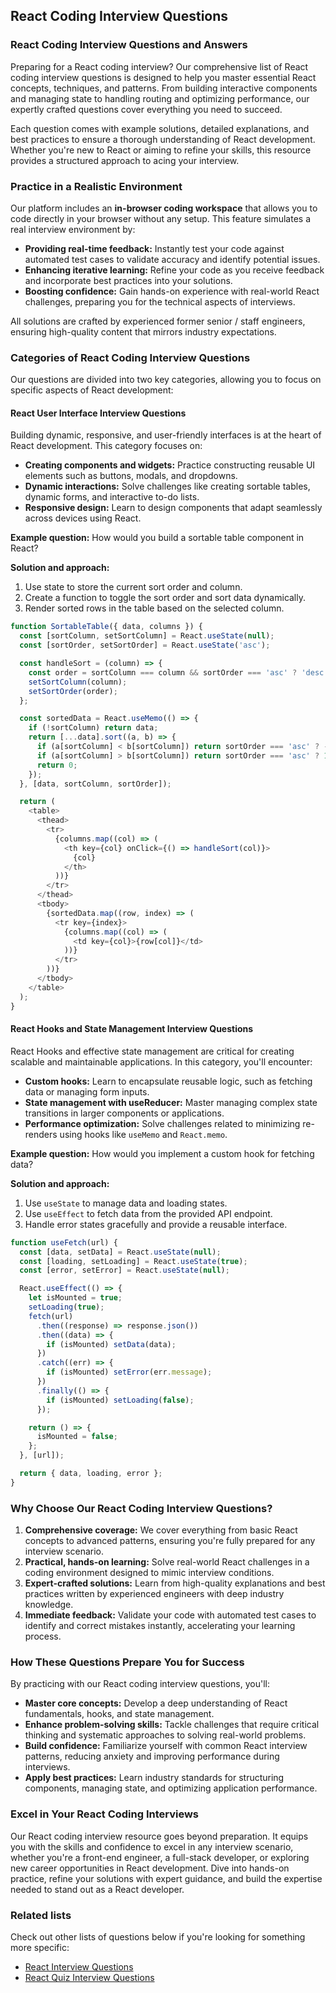 ## React Coding Interview Questions

### React Coding Interview Questions and Answers

Preparing for a React coding interview? Our comprehensive list of React coding interview questions is designed to help you master essential React concepts, techniques, and patterns. From building interactive components and managing state to handling routing and optimizing performance, our expertly crafted questions cover everything you need to succeed.

Each question comes with example solutions, detailed explanations, and best practices to ensure a thorough understanding of React development. Whether you're new to React or aiming to refine your skills, this resource provides a structured approach to acing your interview.

### Practice in a Realistic Environment

Our platform includes an **in-browser coding workspace** that allows you to code directly in your browser without any setup. This feature simulates a real interview environment by:

- **Providing real-time feedback:** Instantly test your code against automated test cases to validate accuracy and identify potential issues.
- **Enhancing iterative learning:** Refine your code as you receive feedback and incorporate best practices into your solutions.
- **Boosting confidence:** Gain hands-on experience with real-world React challenges, preparing you for the technical aspects of interviews.

All solutions are crafted by experienced former senior / staff engineers, ensuring high-quality content that mirrors industry expectations.

### Categories of React Coding Interview Questions

Our questions are divided into two key categories, allowing you to focus on specific aspects of React development:

#### React User Interface Interview Questions

Building dynamic, responsive, and user-friendly interfaces is at the heart of React development. This category focuses on:

- **Creating components and widgets:** Practice constructing reusable UI elements such as buttons, modals, and dropdowns.
- **Dynamic interactions:** Solve challenges like creating sortable tables, dynamic forms, and interactive to-do lists.
- **Responsive design:** Learn to design components that adapt seamlessly across devices using React.

**Example question:** How would you build a sortable table component in React?

**Solution and approach:**

1. Use state to store the current sort order and column.
2. Create a function to toggle the sort order and sort data dynamically.
3. Render sorted rows in the table based on the selected column.

```js
function SortableTable({ data, columns }) {
  const [sortColumn, setSortColumn] = React.useState(null);
  const [sortOrder, setSortOrder] = React.useState('asc');

  const handleSort = (column) => {
    const order = sortColumn === column && sortOrder === 'asc' ? 'desc' : 'asc';
    setSortColumn(column);
    setSortOrder(order);
  };

  const sortedData = React.useMemo(() => {
    if (!sortColumn) return data;
    return [...data].sort((a, b) => {
      if (a[sortColumn] < b[sortColumn]) return sortOrder === 'asc' ? -1 : 1;
      if (a[sortColumn] > b[sortColumn]) return sortOrder === 'asc' ? 1 : -1;
      return 0;
    });
  }, [data, sortColumn, sortOrder]);

  return (
    <table>
      <thead>
        <tr>
          {columns.map((col) => (
            <th key={col} onClick={() => handleSort(col)}>
              {col}
            </th>
          ))}
        </tr>
      </thead>
      <tbody>
        {sortedData.map((row, index) => (
          <tr key={index}>
            {columns.map((col) => (
              <td key={col}>{row[col]}</td>
            ))}
          </tr>
        ))}
      </tbody>
    </table>
  );
}
```

#### React Hooks and State Management Interview Questions

React Hooks and effective state management are critical for creating scalable and maintainable applications. In this category, you'll encounter:

- **Custom hooks:** Learn to encapsulate reusable logic, such as fetching data or managing form inputs.
- **State management with useReducer:** Master managing complex state transitions in larger components or applications.
- **Performance optimization:** Solve challenges related to minimizing re-renders using hooks like `useMemo` and `React.memo`.

**Example question:** How would you implement a custom hook for fetching data?

**Solution and approach:**

1. Use `useState` to manage data and loading states.
2. Use `useEffect` to fetch data from the provided API endpoint.
3. Handle error states gracefully and provide a reusable interface.

```js
function useFetch(url) {
  const [data, setData] = React.useState(null);
  const [loading, setLoading] = React.useState(true);
  const [error, setError] = React.useState(null);

  React.useEffect(() => {
    let isMounted = true;
    setLoading(true);
    fetch(url)
      .then((response) => response.json())
      .then((data) => {
        if (isMounted) setData(data);
      })
      .catch((err) => {
        if (isMounted) setError(err.message);
      })
      .finally(() => {
        if (isMounted) setLoading(false);
      });

    return () => {
      isMounted = false;
    };
  }, [url]);

  return { data, loading, error };
}
```

### Why Choose Our React Coding Interview Questions?

1. **Comprehensive coverage:** We cover everything from basic React concepts to advanced patterns, ensuring you're fully prepared for any interview scenario.
2. **Practical, hands-on learning:** Solve real-world React challenges in a coding environment designed to mimic interview conditions.
3. **Expert-crafted solutions:** Learn from high-quality explanations and best practices written by experienced engineers with deep industry knowledge.
4. **Immediate feedback:** Validate your code with automated test cases to identify and correct mistakes instantly, accelerating your learning process.

### How These Questions Prepare You for Success

By practicing with our React coding interview questions, you'll:

- **Master core concepts:** Develop a deep understanding of React fundamentals, hooks, and state management.
- **Enhance problem-solving skills:** Tackle challenges that require critical thinking and systematic approaches to solving real-world problems.
- **Build confidence:** Familiarize yourself with common React interview patterns, reducing anxiety and improving performance during interviews.
- **Apply best practices:** Learn industry standards for structuring components, managing state, and optimizing application performance.

### Excel in Your React Coding Interviews

Our React coding interview resource goes beyond preparation. It equips you with the skills and confidence to excel in any interview scenario, whether you're a front-end engineer, a full-stack developer, or exploring new career opportunities in React development. Dive into hands-on practice, refine your solutions with expert guidance, and build the expertise needed to stand out as a React developer.

### Related lists

Check out other lists of questions below if you're looking for something more specific:

- [React Interview Questions](/react-interview-questions)
- [React Quiz Interview Questions](/react-quiz-interview-questions)

